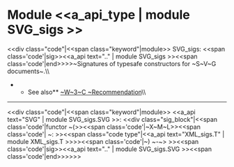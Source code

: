 =Module <<a_api_type | module SVG_sigs >> =
<<div class="code"|<<span class="keyword"|module>> SVG_sigs: <<span class='code'|sig>><<a_api text=".." | module SVG_sigs >><<span class='code'|end>>>>~Signatures of typesafe constructors for ~S~V~G documents~.\\
**See also** [[http://www.w3.org/TR/svg/|~W~3~C ~Recommendation]]\\

----
<<div class="code"|<<span class="keyword"|module>> <<a_api text="SVG" | module SVG_sigs.SVG >>: <<div class="sig_block"|<<span class='code'|functor ~(>><<span class='code'|~X~M~L>><<span class='code'| ~: >><<span class="code type"|<<a_api text="XML_sigs.T" | module XML_sigs.T >>>><<span class='code'|~) ~-~> >><<span class='code'|sig>><<a_api text=".." | module SVG_sigs.SVG >><<span class='code'|end>>>>>>
